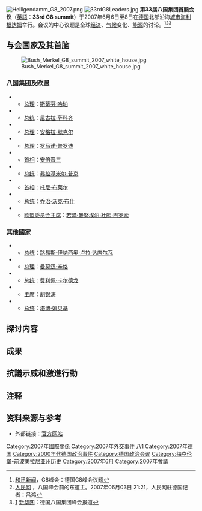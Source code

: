 {{noteTA
|T=zh:第33届八国集团首脑会议;zh-hans:第33届八国集团首脑会议;zh-hk:第33屆八大工業國高峰會議;zh-tw:第33屆八大工業國高峰會議;
|1=zh:八国集团;zh-hans:八国集团;zh-hk:八大工業國;zh-tw:八大工業國;
|2=zh:首脑会议;zh-hans:首脑会议;zh-hk:高峰會議;zh-tw:高峰會議;
|3=zh:布什;zh-hans:布什;zh-hk:布殊;zh-tw:布希;
|d3=中国大陆：布什；台灣：布希；香港：布殊；
|4=zh:尼古拉·萨科齐;zh-hans:尼古拉·萨科齐;zh-hk:薩爾科齊;zh-tw:薩科齊;
}}
[[File:Heiligendamm_G8_2007.png|right]]
[[File:33rdG8Leaders.jpg|thumb]]
'''第33届八国集团首脑会议'''（[[英語|英語]]：'''33rd G8 summit'''）于2007年6月6日至8日在[[德国|德国]]北部沿海[[城市|城市]][[海利根达姆|海利根达姆]]举行。会议的中心议题是全球[[经济|经济]]、[[气候|气候]]变化、[[能源|能源]]的讨论。<ref> [http://news.hexun.com/4170_2269036C.shtml 和讯新闻]{{dead link|date=2018年4月 |bot=InternetArchiveBot |fix-attempted=yes }}，G8峰会：德国G8峰会议题 </ref><ref>[http://world.people.com.cn/GB/1029/42356/5814639.html 人民网] {{Wayback|url=http://world.people.com.cn/GB/1029/42356/5814639.html |date=20071219090654 }}，八国峰会前的东道主。2007年06月03日 21:21，人民网驻德国记者：吕鸿</ref><ref>[http://news.xinhuanet.com/world/2007-06/07/content_6207950.htm] {{Wayback|url=http://news.xinhuanet.com/world/2007-06/07/content_6207950.htm |date=20100411201208 }}[[新华网|新华网]]：德国八国集团峰会报道</ref>

== 与会国家及其首脑 ==
[[File:Bush_Merkel_G8_summit_2007_white_house.jpg|thumb]]
=== 八国集团及欧盟 ===
* {{CAN}}
** [[加拿大总理|总理]]：[[斯蒂芬·哈珀|斯蒂芬·哈珀]]
* {{FRA}}
** [[法国总统|总统]]：[[尼古拉·萨科齐|尼古拉·萨科齐]]
* {{GER}}
** [[德国总理|总理]]：[[安格拉·默克尔|安格拉·默克尔]]
* {{ITA}}
** [[意大利总理|总理]]：[[罗马诺·普罗迪|罗马诺·普罗迪]]
* {{JPN}}
** [[日本首相|首相]]：[[安倍晋三|安倍晋三]]
* {{RUS}}
** [[俄罗斯总统|总统]]：[[弗拉基米尔·普京|弗拉基米尔·普京]]
* {{UK}}
** [[英国首相|首相]]：[[托尼·布莱尔|托尼·布莱尔]]
* {{USA}}
** [[美国总统|总统]]：[[乔治·沃克·布什|乔治·沃克·布什]]
* {{EU}}
** [[欧盟委员会主席|欧盟委员会主席]]：[[若泽·曼努埃尔·杜朗·巴罗索|若泽·曼努埃尔·杜朗·巴罗索]]

=== 其他國家 ===
* {{BRA}}
** [[巴西总统|总统]]：[[路易斯·伊纳西奥·卢拉·达席尔瓦|路易斯·伊纳西奥·卢拉·达席尔瓦]]
* {{IND}}
** [[印度总理|总理]]：[[曼莫汉·辛格|曼莫汉·辛格]]
* {{MEX}}
** [[墨西哥总统|总统]]：[[费利佩·卡尔德龙|费利佩·卡尔德龙]]
* {{PRC}}
** [[中华人民共和国主席|主席]]：[[胡锦涛|胡锦涛]]
* {{RSA}}
** [[南非共和国总统|总统]]：[[塔博·姆贝基|塔博·姆贝基]]

== 探讨内容 ==

== 成果 ==

== 抗議示威和激進行動 ==

== 注释 ==

{{Reflist|2}}

== 资料来源与参考 ==
* 外部链接：[http://www.g-8.de/Webs/G8/EN/Homepage/home.html 官方网站] {{Wayback|url=http://www.g-8.de/Webs/G8/EN/Homepage/home.html |date=20210309202942 }}

{{start box}}
{{succession box|[[第32届八国集团首脑会议|第32届八国集团首脑会议]]|[[第34届八国集团首脑会议|第34届八国集团首脑会议]]|[[八国集团首脑会议|八国集团首脑会议]]|2007年}}
{{end box}}
{{七大工業國組織會議}}

[[Category:2007年國際關係|Category:2007年國際關係]]
[[Category:2007年外交事件|Category:2007年外交事件]]
[[Category:七大工業國組織會議|八1]]
[[Category:2007年德国|Category:2007年德国]]
[[Category:2000年代德国政治事件|Category:2000年代德国政治事件]]
[[Category:德国政治会议|Category:德国政治会议]]
[[Category:梅克伦堡-前波美拉尼亚州历史|Category:梅克伦堡-前波美拉尼亚州历史]]
[[Category:2007年6月|Category:2007年6月]]
[[Category:2007年會議|Category:2007年會議]]